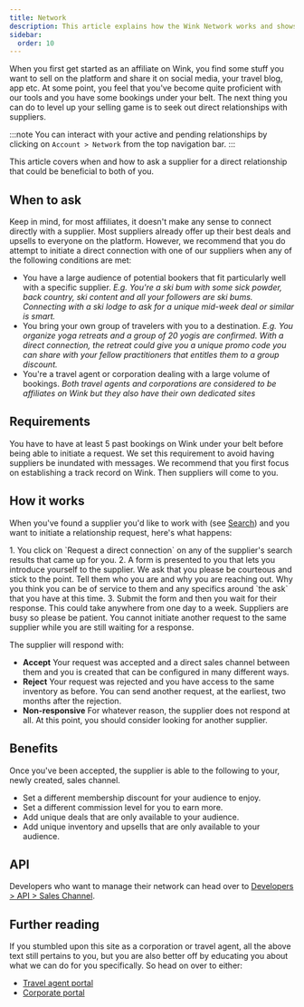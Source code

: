 ```yaml
---
title: Network
description: This article explains how the Wink Network works and shows you how to ask a supplier for a direct relationship.
sidebar:
  order: 10
---
```



When you first get started as an affiliate on Wink, you find some stuff you want to sell on the platform and share it on social media, your travel blog, app etc. 
At some point, you feel that you've become quite proficient with our tools and you have some bookings under your belt. 
The next thing you can do to level up your selling game is to seek out direct relationships with suppliers.

:::note
You can interact with your active and pending relationships by clicking on `Account > Network` from the top navigation bar.
:::

This article covers when and how to ask a supplier for a direct relationship that could be beneficial to both of you.

## When to ask

Keep in mind, for most affiliates, it doesn't make any sense to connect directly with a supplier. Most suppliers already offer up their best deals and upsells to everyone on the platform.
However, we recommend that you do attempt to initiate a direct connection with one of our suppliers when any of the following conditions are met:

- You have a large audience of potential bookers that fit particularly well with a specific supplier. 
*E.g. You're a ski bum with some sick powder, back country, ski content and all your followers are ski bums. Connecting with a ski lodge to ask for a unique mid-week deal or similar is smart.*
- You bring your own group of travelers with you to a destination.
*E.g. You organize yoga retreats and a group of 20 yogis are confirmed. With a direct connection, the retreat could give you a unique promo code you can share with your fellow practitioners that entitles them to a group discount.*
- You're a travel agent or corporation dealing with a large volume of bookings.
*Both travel agents and corporations are considered to be affiliates on Wink but they also have their own dedicated sites*

## Requirements

You have to have at least 5 past bookings on Wink under your belt before being able to initiate a request. 
We set this requirement to avoid having suppliers be inundated with messages. We recommend that you first focus on establishing a track record on Wink. Then suppliers will come to you.

## How it works

When you've found a supplier you'd like to work with (see [Search](/studio/search/)) and you want to initiate a relationship request, here's what happens:

<Steps>
1. You click on `Request a direct connection` on any of the supplier's search results that came up for you.
2. A form is presented to you that lets you introduce yourself to the supplier. We ask that you please be courteous and stick to the point. Tell them who you are and why you are reaching out. Why you think you can be of service to them and any specifics around `the ask` that you have at this time.
3. Submit the form and then you wait for their response. This could take anywhere from one day to a week. Suppliers are busy so please be patient. You cannot initiate another request to the same supplier while you are still waiting for a response. 
</Steps>

The supplier will respond with:

- **Accept** Your request was accepted and a direct sales channel between them and you is created that can be configured in many different ways. 
- **Reject** Your request was rejected and you have access to the same inventory as before. You can send another request, at the earliest, two months after the rejection.
- **Non-responsive** For whatever reason, the supplier does not respond at all. At this point, you should consider looking for another supplier.

## Benefits

Once you've been accepted, the supplier is able to the following to your, newly created, sales channel.

- Set a different membership discount for your audience to enjoy.
- Set a different commission level for you to earn more.
- Add unique deals that are only available to your audience.
- Add unique inventory and upsells that are only available to your audience.

## API

Developers who want to manage their network can head over to [Developers > API > Sales Channel](/developers/apis/#sales-channel-api).

## Further reading

If you stumbled upon this site as a corporation or travel agent, all the above text still pertains to you, but you are also better off by educating you about what we can do for you specifically. So head on over to either:

- [Travel agent portal](/travel-agent/what-is-agent/)
- [Corporate portal](/corporate/what-is-group/)